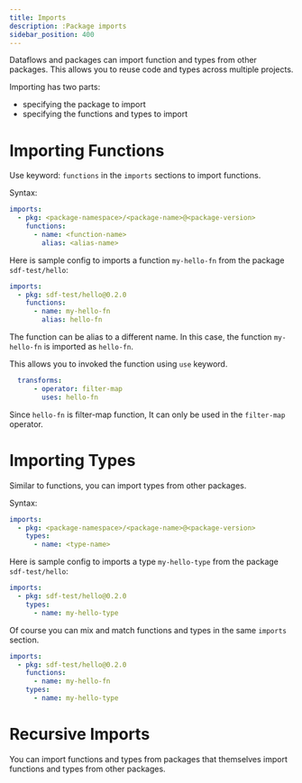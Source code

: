 ```yaml
---
title: Imports
description: :Package imports
sidebar_position: 400
---
```


Dataflows and packages can import function and types from other  packages.  This allows you to reuse code and types across multiple projects.

Importing has two parts:
- specifying the package to import
- specifying the functions and types to import

# Importing Functions

Use keyword: `functions` in the `imports` sections to import functions.

Syntax: 
```yaml
imports:
  - pkg: <package-namespace>/<package-name>@<package-version>
    functions:
      - name: <function-name>
        alias: <alias-name>
```    


Here is sample config to  imports a function `my-hello-fn` from the package `sdf-test/hello`:

```yaml
imports:
  - pkg: sdf-test/hello@0.2.0
    functions:
      - name: my-hello-fn
        alias: hello-fn
```

The function can be alias to a different name. In this case, the function `my-hello-fn` is imported as `hello-fn`.

This allows you to invoked the function using `use` keyword.  

```yaml
  transforms:
      - operator: filter-map
        uses: hello-fn
```

Since `hello-fn` is filter-map function, It can only be used in the `filter-map` operator.

# Importing Types

Similar to functions, you can import types from other packages.

Syntax: 
```yaml
imports:
  - pkg: <package-namespace>/<package-name>@<package-version>
    types:
      - name: <type-name>
```

Here is sample config to  imports a type `my-hello-type` from the package `sdf-test/hello`:

```yaml
imports:
  - pkg: sdf-test/hello@0.2.0
    types:
      - name: my-hello-type
```

Of course you can mix and match functions and types in the same `imports` section.

```yaml
imports:
  - pkg: sdf-test/hello@0.2.0
    functions:
      - name: my-hello-fn
    types:
      - name: my-hello-type
```

# Recursive Imports

You can import functions and types from packages that themselves import functions and types from other packages. 